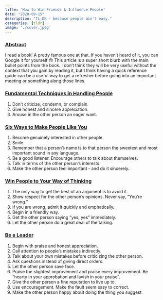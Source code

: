 ```yaml
---
title: 'How to Win Friends & Influence People'
date: "2020-09-15"
description: "TL;DR - because people ain't easy."
categories: [tldr]
image: './cover.jpeg'
---
```


### <a name="abstract"></a>[Abstract](#abstract)
I read a book! A pretty famous one at that. If you haven't heard of it, you can Google it for yourself 🙃 This article is a super short blurb with the main bullet points from the book. I don't think they will be very useful without the context that you gain by reading it, but I think having a quick reference guide can be a useful way to get a refresher before going into an important meeting or something along those lines. 


### <a name="#fundamental-techniques-in-handling-people"></a>[Fundamental Techniques in Handling People](#fundamental-techniques-in-handling-people)
1. Don't criticize, condemn, or complain.
2. Give honest and sincere appreciation.
3. Arouse in the other person an eager want.


### <a name="six-ways-to-make-people-like-you"></a>[Six Ways to Make People Like You](#six-ways-to-make-people-like-you)
1. Become genuinely interested in other people.
2. Smile.
3. Remember that a person's name is to that person the sweetest and most important sound in any language. 
4. Be a good listener. Encourage others to talk about themselves.
5. Talk in terms of the other person's interests.
6. Make the other person feel important - and do it sincerely.


### <a name="win-people-to-your-way-of-thinking"></a>[Win People to Your Way of Thinking](#win-people-to-your-way-of-thinking)
1. The only way to get the best of an argument is to avoid it.
2. Show respect for the other person's opinions. Never say, "You're wrong."
3. If you are wrong, admit it quickly and emphatically. 
4. Begin in a friendly way.
5. Get the other person saying "yes, yes" immediately. 
6. Let the other person do a great deal of the talking. 


### <a name="be-a-leader"></a>[Be a Leader](#be-a-leader)
1. Begin with praise and honest appreciation.
2. Call attention to people's mistakes indirectly.
3. Talk about your own mistakes before criticizing the other person.
4. Ask questions instead of giving direct orders. 
5. Let the other person save face.
6. Praise the slightest improvement and praise every improvement. Be "hearty in your approbation and lavish in your praise". 
7. Give the other person a fine reputation to live up to. 
8. Use encouragement. Make the fault seem easy to correct. 
9. Make the other person happy about doing the thing you suggest. 